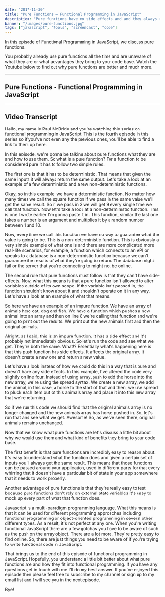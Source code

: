 ```yaml
---
date: "2017-11-30"
title: "Pure Functions – Functional Programming in JavaScript"
description: "Pure functions have no side effects and and they always return the same results given the same arguements. Let's find out how they work."
banner: "/images/pure-functions.jpg"
tags: ["javascript", "tools", "screencast", "code"]
---
```


In this episode of Functional Programming in JavaScript, we discuss pure functions.

You probably already use pure functions all the time and are unaware of what they are or what advantages they bring to your code base. Watch the Youtube below to find out why pure functions are better and much more.

---

## Pure Functions - Functional Programming in JavaScript

<Youtube
  code="Jh_Uzqzz_wM"
  title="## Pure Functions - Functional Programming in JavaScript"
/>

---

## Video Transcript

Hello, my name is Paul McBride and you're watching this series on functional programming in JavaScript. This is the fourth episode in this series so if you've not even any the previous ones, you'll be able to find a link to them up here.

In this episode, we're gonna be talking about pure functions what they are and how to use them. So what is a pure function? For a function to be considered pure it has to follow two simple rules.

The first one is that it has to be deterministic. That means that given the same inputs it will always return the same output. Let's take a look at an example of a few deterministic and a few non-deterministic functions.

Okay, so in this example, we have a deterministic function. No matter how many times we call the square function if we pass in the same value we'll get the same result. So if we pass in 3 we will get 9 every single time we call that function. Now let's take a look at a non-deterministic function. This is one I wrote earlier I'm gonna paste it in. This function, similar the last one takes a number is an argument and multiplies it by a random number between 1 and 10.

Now, every time we call this function we have no way to guarantee what the value is going to be. This is a non-deterministic function. This is obviously a very simple example of what one is and there are more complicated more real-life scenarios, for example, a function which connects to an API or speaks to a database is a non-deterministic function because we can't guarantee the results of what they're going to return. The database might fail or the server that you're connecting to might not be online.

The second rule that pure functions must follow is that they can't have side-effects. Now, what this means is that a pure function isn't allowed to alter variables outside of its own scope. If the variable isn't passed in, the function shouldn't know about it and shouldn't operate on it in any way. Let's have a look at an example of what that means.

So here we have an example of an impure function. We have an array of animals here cat, dog and fish. We have a function which pushes a new animal into an array and then on line 8 we're calling that function and we're going to print out the results. We print out the new animals first and then the original animals.

Alright, as I said, this is an impure function. It has a side effect and it's probably not immediately obvious. So let's run the code and see what we get. They're both the same. What!? Essentially what's happening here is that this push function has side effects. It affects the original array. It doesn't create a new one and return a new value.

Let's have a look instead of how we could do this in a way that is pure and doesn't have any side effects. In this example, I've altered the code very slightly on line four. Instead of using `array.push` to add the horse into the new array, we're using the spread syntax. We create a new array, we add the animal, in this case, a horse to the start of that and then, we use spread to pluck each item out of this animals array and place it into this new array that we're returning.

So if we run this code we should find that the original animals array is no longer changed and the new animals array has horse pushed in. So, let's run that and see what we get. Awesome! So, as we've seen there, original animals remains unchanged.

Now that we know what pure functions are let's discuss a little bit about why we would use them and what kind of benefits they bring to your code base.

The first benefit is that pure functions are incredibly easy to reason about. It's easy to understand what the function does and given a certain set of inputs you'll always get the same result. This means that those functions can be passed around your application, used in different parts for that every whirring that it doesn't have a particular bit of state in your app somewhere that it needs to work properly.

Another advantage of pure functions is that they're really easy to test because pure functions don't rely on external state variables it's easy to mock up every part of what that function does.

Javascript is a multi-paradigm programming language. What this means is that it can be used for different programming approaches including functional programming or object-oriented programming in several other different types. As a result, it's not perfect at any one. When you're writing functional JavaScript there are a few gotchas you have to be aware of such as the push on the array object. There are a lot more. They're pretty easy to find online. So, there are just things you need to be aware of if you're trying to write functional code in JavaScript.

That brings us to the end of this episode of functional programming in JavaScript. Hopefully, you understand a little bit better about what pure functions are and how they fit into functional programming. If you have any questions get in touch with me I'll do my best answer. If you've enjoyed this episode then please feel free to subscribe to my channel or sign up to my email list and I will see you in the next episode.

Bye!
